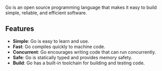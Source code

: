 
<div
  style={{
    display: "flex",
    direction: "column",
    justifyContent: "start",
    alignItems: "center",
  }}
>
  <LogosGo style={{ width: "100px", height: "100px" }} />
</div>

Go is an open source programming language that makes it easy to build simple, reliable,
and efficient software.

## Features

- **Simple**: Go is easy to learn and use.
- **Fast**: Go compiles quickly to machine code.
- **Concurrent**: Go encourages writing code that can run concurrently.
- **Safe**: Go is statically typed and provides memory safety.
- **Build**: Go has a built-in toolchain for building and testing code.
